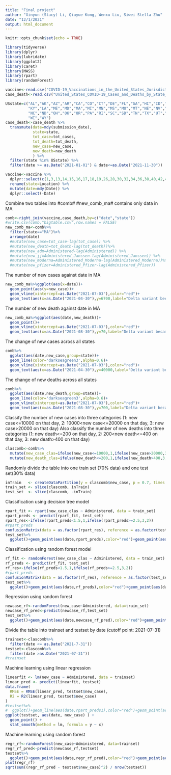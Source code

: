 ```yaml
---
title: "Final project"
author: "Xinyun (Stacy) Li, Qiuyue Kong, Wenxu Liu, Siwei Stella Zhu"
date: "12/1/2021"
output: html_document
---
```


```r
knitr::opts_chunk$set(echo = TRUE)
```


```r
library(tidyverse)
library(dplyr)
library(lubridate)
library(ggplot2)
library(caret)
library(MASS)
library(rpart)
library(randomForest)
```

```r
vaccine<-read.csv("COVID-19_Vaccinations_in_the_United_States_Jurisdiction.csv")
case_death<-read.csv("United_States_COVID-19_Cases_and_Deaths_by_State_over_Time.csv")
```



```r
USstate=c("AL","AK","AZ","AR","CA","CO","CT","DE","FL","GA","HI","ID","IL","IN","IA","KS",
          "KY","LA","ME","MD","MA","MI","MN","MS","MO","MT","NE","NV","NH","NJ","NM","NY",
          "NC","ND","OH","OK","OR","PA","RI","SC","SD","TN","TX","UT","VT","VA","WA","WV",
          "WI","WY")
case_death<-case_death %>% 
  transmute(date=mdy(submission_date),
            state=state,
            tot_case=tot_cases,
            tot_death=tot_death,
            new_case=new_case,
            new_death=new_death
            ) %>%
  filter(state %in% USstate) %>%
  filter(date >= as.Date("2021-01-01") & date<=as.Date("2021-11-30"))
```

```r
vaccine<-vaccine %>% 
  dplyr::select(c(1,3,13,14,15,16,17,18,19,26,28,30,32,34,36,38,40,42,43,44,46,47,48,50,51,52,54,55,56,58,60,62,64,66,67,68)) %>%
  rename(state=Location) %>% 
  mutate(date=mdy(Date)) %>%
  dplyr::select(-Date)
```

Combine two tables into #comb#
#new_comb_ma# contains only data in MA
```r
comb<-right_join(vaccine,case_death,by=c("date","state"))
#write.csv(comb,"bigtable.csv",row.names = FALSE)
new_comb_ma<-comb%>%
  filter(state=="MA")%>%
  arrange(date)
  #mutate(new_case=tot_case-lag(tot_case)) %>%
  #mutate(new_death=tot_death-lag(tot_death))%>%
  #mutate(new_adm=Administered-lag(Administered)) %>%
  #mutate(new_jj=Administered_Janssen-lag(Administered_Janssen)) %>%
  #mutate(new_moderna=Administered_Moderna-lag(Administered_Moderna))%>%
  #mutate(new_pfizer=Administered_Pfizer-lag(Administered_Pfizer))
```

The number of new cases against date in MA
```r
new_comb_ma%>%ggplot(aes(x=date))+
  geom_point(aes(y=new_case))+
  geom_vline(xintercept=as.Date("2021-07-03"),color="red")+
  geom_text(aes(x=as.Date("2021-04-30"),y=6700,label="Delta variant became dominant"))
```
The number of new death against date in MA
```r
new_comb_ma%>%ggplot(aes(date,new_death))+
  geom_point()+
  geom_vline(xintercept=as.Date("2021-07-03"),color="red")+
  geom_text(aes(x=as.Date("2021-08-30"),y=70,label="Delta variant became dominant"))
```

The change of new cases across all states
```r
comb%>%
  ggplot(aes(date,new_case,group=state))+
  geom_line(color='darkseagreen3',alpha=0.6)+
  geom_vline(xintercept=as.Date("2021-07-03"),color="red")+
  geom_text(aes(x=as.Date("2021-04-30"),y=40000,label="Delta variant became dominant"))
```
The change of new deaths across all states
```r
comb%>%
  ggplot(aes(date,new_death,group=state))+
  geom_line(color='darkseagreen3',alpha=0.6)+
  geom_vline(xintercept=as.Date("2021-07-03"),color="red")+
  geom_text(aes(x=as.Date("2021-08-30"),y=700,label="Delta variant became dominant"))
```

Classify the number of new cases into three categories (1: new case<=10000 on that day, 2: 10000<new case<=20000 on that day, 3: new case>20000 on that day)
Also classify the number of new deaths into three categories (1: new death<=200 on that day, 2: 200<new death<=400 on that day, 3: new death>400 on that day)
```r
clascomb<-comb%>%
  mutate(new_case_clas=ifelse(new_case<=10000,1,ifelse(new_case>20000,3,2)))%>%
  mutate(new_death_clas=ifelse(new_death<=200,1,ifelse(new_death>400,3,2)))
```

Randomly divide the table into one train set (70% data) and one test set(30% data)
```r
inTrain   <- createDataPartition(y = clascomb$new_case, p = 0.7, times = 1, list = FALSE)
train_set <- slice(clascomb, inTrain)
test_set  <- slice(clascomb, -inTrain)
```

Classification using decision tree model
```r
rpart_fit <- rpart(new_case_clas ~ Administered, data = train_set)
rpart_preds <- predict(rpart_fit, test_set)
rpart_res<-ifelse(rpart_preds<1.5,1,ifelse(rpart_preds>=2.5,3,2))
#rpart_preds
confusionMatrix(data = as.factor(rpart_res), reference = as.factor(test_set$new_case_clas),positive="1")
test_set%>%
  ggplot()+geom_point(aes(date,rpart_preds),color="red")+geom_point(aes(date,new_case_clas))
```
Classification using random forest model
```r
rf_fit <- randomForest(new_case_clas ~ Administered, data = train_set)
rf_preds <- predict(rf_fit, test_set)
rf_res<-ifelse(rf_preds<1.5,1,ifelse(rf_preds>=2.5,3,2))
#rpart_preds
confusionMatrix(data = as.factor(rf_res), reference = as.factor(test_set$new_case_clas),positive="1")
test_set%>%
  ggplot()+geom_point(aes(date,rf_preds),color="red")+geom_point(aes(date,new_case_clas))
```
Regression using random forest
```r
newcase_rf<-randomForest(new_case~Administered, data=train_set)
newcase_rf_pred<-predict(newcase_rf,test_set)
test_set%>%
  ggplot()+geom_point(aes(date,newcase_rf_pred),color="red")+geom_point(aes(date,new_case))
```


Divide the table into trainset and testset by date (cutoff point: 2021-07-31)
```r
trainset<-clascomb%>%
  filter(date <= as.Date("2021-7-31"))
testset<-clascomb%>%
  filter(date >as.Date("2021-07-31"))
#trainset
```

Machine learning using linear regression
```r
linearfit <- lm(new_case ~ Administered, data = trainset)
linear_pred <- predict(linearfit, testset)
data.frame(
  RMSE = RMSE(linear_pred, testset$new_case),
  R2 = R2(linear_pred, testset$new_case)
)
#testset%>%
#  ggplot()+geom_line(aes(date,rpart_preds1),color="red")+geom_point(aes(date,new_case))
ggplot(testset, aes(date, new_case) ) +
  geom_point() +
  stat_smooth(method = lm, formula = y ~ x)
```


Machine learning using random forest
```r
regr_rf<-randomForest(new_case~Administered, data=trainset)
regr_rf_pred<-predict(newcase_rf,testset)
testset%>%
  ggplot()+geom_point(aes(date,regr_rf_pred),color="red")+geom_point(aes(date,new_case))
plot(regr_rf)
sqrt(sum((regr_rf_pred - testset$new_case)^2) / nrow(testset))
```

